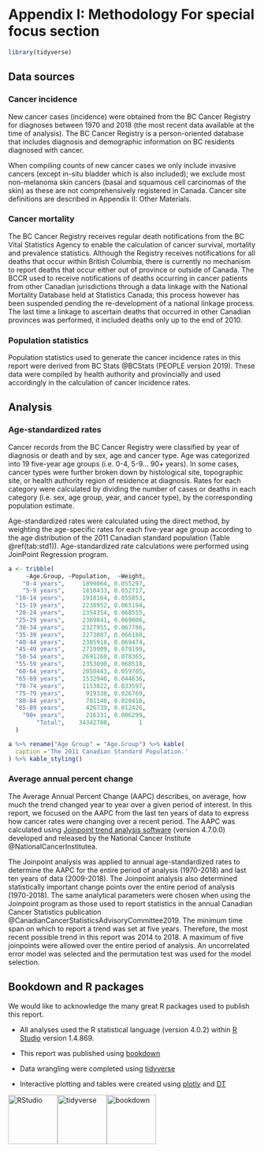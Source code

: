 # Appendix I: Methodology For special focus section
```r
library(tidyverse)
```

## Data sources

### Cancer incidence

New cancer cases (incidence) were obtained from the BC Cancer Registry for diagnoses between 1970 and 2018 (the most recent data available at the time of analysis). The BC Cancer Registry is a person-oriented database that includes diagnosis and demographic information on BC residents diagnosed with cancer.

When compiling counts of new cancer cases we only include invasive cancers (except in-situ bladder which is also included); we exclude most non-melanoma skin cancers (basal and squamous cell carcinomas of the skin) as these are not comprehensively registered in Canada. Cancer site definitions are described in Appendix II: Other Materials.

### Cancer mortality

The BC Cancer Registry receives regular death notifications from the BC Vital Statistics Agency to enable the calculation of cancer survival, mortality and prevalence statistics. Although the Registry receives notifications for all deaths that occur within British Columbia, there is currently no mechanism to report deaths that occur either out of province or outside of Canada. The BCCR used to receive notifications of deaths occurring in cancer patients from other Canadian jurisdictions through a data linkage with the National Mortality Database held at Statistics Canada; this process however has been suspended pending the re-development of a national linkage process. The last time a linkage to ascertain deaths that occurred in other Canadian provinces was performed, it included deaths only up to the end of 2010.

### Population statistics

Population statistics used to generate the cancer incidence rates in this report were derived from BC Stats @BCStats (PEOPLE version 2019). These data were compiled by health authority and provincially and used accordingly in the calculation of cancer incidence rates.

## Analysis

### Age-standardized rates

Cancer records from the BC Cancer Registry were classified by year of diagnosis or death and by sex, age and cancer type. Age was categorized into 19 five-year age groups (i.e. 0-4, 5-9... 90+ years). In some cases, cancer types were further broken down by histological site, topographic site, or health authority region of residence at diagnosis. Rates for each category were calculated by dividing the number of cases or deaths in each category (i.e. sex, age group, year, and cancer type), by the corresponding population estimate.

Age-standardized rates were calculated using the direct method, by weighting the age-specific rates for each five-year age group according to the age distribution of the 2011 Canadian standard population  (Table \@ref(tab:std1)). Age-standardized rate calculations were performed using JoinPoint Regression program.

```r
a <- tribble(
     ~Age.Group, ~Population,  ~Weight,
    "0-4 years",     1899064, 0.055297,
    "5-9 years",     1810433, 0.052717,
  "10-14 years",     1918164, 0.055853,
  "15-19 years",     2238952, 0.065194,
  "20-24 years",     2354354, 0.068555,
  "25-29 years",     2369841, 0.069006,
  "30-34 years",     2327955, 0.067786,
  "35-39 years",     2273087, 0.066188,
  "40-44 years",     2385918, 0.069474,
  "45-49 years",     2719909, 0.079199,
  "50-54 years",     2691260, 0.078365,
  "55-59 years",     2353090, 0.068518,
  "60-64 years",     2050443, 0.059705,
  "65-69 years",     1532940, 0.044636,
  "70-74 years",     1153822, 0.033597,
  "75-79 years",      919338, 0.026769,
  "80-84 years",      701140, 0.020416,
  "85-89 years",      426739, 0.012426,
    "90+ years",      216331, 0.006299,
        "Total",    34342780,        1
  ) 

a %>% rename("Age Group" = "Age.Group") %>% kable(
  caption ='The 2011 Canadian Standard Population.'
) %>% kable_styling()
```

### Average annual percent change

The Average Annual Percent Change (AAPC) describes, on average, how much the trend changed year to year over a given period of interest. In this report, we focused on the AAPC from the last ten years of data to express how cancer rates were changing over a recent period. The AAPC was calculated using [Joinpoint trend analysis software](https://surveillance.cancer.gov/joinpoint/){target="_blank"} (version 4.7.0.0) developed and released by the National Cancer Institute @NationalCancerInstitutea.

The Joinpoint analysis was applied to annual age-standardized rates to determine the AAPC for the entire period of analysis (1970-2018) and last ten years of data (2009-2018). The Joinpoint analysis also determined statistically important change points over the entire period of analysis (1970-2018). The same analytical parameters were chosen when using the Joinpoint program as those used to report statistics in the annual Canadian Cancer Statistics publication @CanadianCancerStatisticsAdvisoryCommittee2019. The minimum time span on which to report a trend was set at five years. Therefore, the most recent possible trend in this report was 2014 to 2018. A maximum of five joinpoints were allowed over the entire period of analysis. An uncorrelated error model was selected and the permutation test was used for the model selection.

## Bookdown and R packages

We would like to acknowledge the many great R packages used to publish this report.

-   All analyses used the R statistical language (version 4.0.2) within [R Studio](https://rstudio.com/){target="_blank"} version 1.4.869.

-   This report was published using [bookdown](https://bookdown.org/){target="_blank"}

-   Data wrangling were completed using [tidyverse](https://www.tidyverse.org/){target="_blank"}

-   Interactive plotting and tables were created using [plotly](https://plotly.com/r/){target="blank"} and [DT](https://rstudio.github.io/DT/){target="_blank"}

[![](images/hex/RStudio_hex.png "RStudio"){width="100"}![](images/hex/tidyverse_hex.png "tidyverse"){width="100"}![](images/hex/bookdown_hex.png "bookdown"){width="100"}](https://rstudio.com/){target="_blank"}
